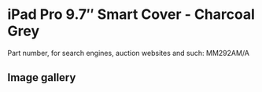 # iPad Pro 9.7″ Smart Cover - Charcoal Grey

Part number, for search engines, auction websites and such: MM292AM/A

## Image gallery

<div style={{ width: "768px" }}>
  <GalleryComponent
    images={[
      {
        original: "/everysource/MM292",
        thumbnail: "/everypreview/MM292",
      },
      {
        original: "/everysource/MM292_AV1_GOLD",
        thumbnail: "/everypreview/MM292_AV1_GOLD",
      },
      {
        original: "/everysource/MM292_AV1_ROSEGOLD",
        thumbnail: "/everypreview/MM292_AV1_ROSEGOLD",
      },
      {
        original: "/everysource/MM292_AV1_SILVER",
        thumbnail: "/everypreview/MM292_AV1_SILVER",
      },
      {
        original: "/everysource/MM292_AV1_SPACE_GRAY",
        thumbnail: "/everypreview/MM292_AV1_SPACE_GRAY",
      },
      {
        original: "/everysource/MM292_AV2",
        thumbnail: "/everypreview/MM292_AV2",
      },
      {
        original: "/everysource/MM292_AV3",
        thumbnail: "/everypreview/MM292_AV3",
      }
    ]}
  />
</div>